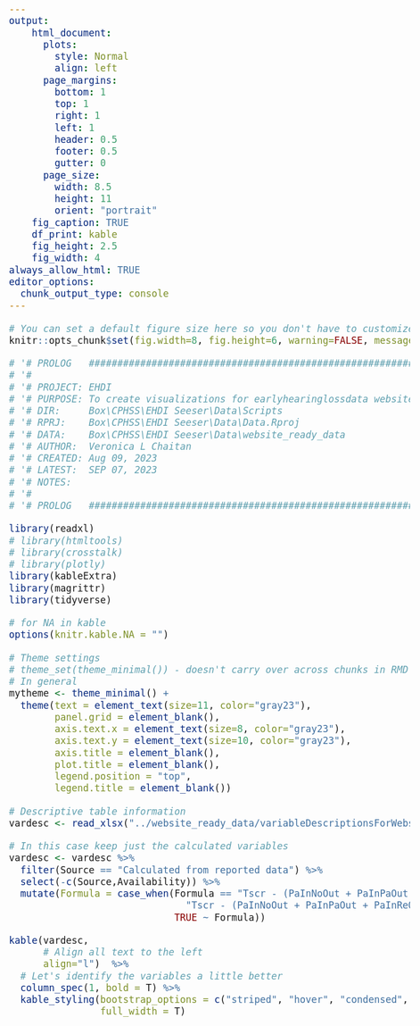 ---
output: 
    html_document:
      plots: 
        style: Normal
        align: left
      page_margins:
        bottom: 1
        top: 1
        right: 1
        left: 1
        header: 0.5
        footer: 0.5
        gutter: 0
      page_size:
        width: 8.5
        height: 11
        orient: "portrait"
    fig_caption: TRUE
    df_print: kable
    fig_height: 2.5
    fig_width: 4
always_allow_html: TRUE
editor_options: 
  chunk_output_type: console
---
[//]: # CSS style arguments

<style type="text/css">

@import url("https://fonts.googleapis.com/css?family=Open+Sans:400,400i,700,700i&display=swap");

h1, h2, h3, h4, h5, body, ul, ol, p, td, th {
font-family: 'Open Sans', sans-serif;

}


body{ /* Normal  */
      font-size: 20px;
      counter-reset:table figure;
  }

.table{
  width:auto;
  font-size:12px;
}

td, th{
  padding-left:10px;
  text-align: right;
  font-family: 'Open Sans', sans-serif;
}

caption::before{
  counter-increment: table;
  content: "Table " counter(table) ": ";
}

.caption::before{
  counter-increment: figure;
  content: "Figure " counter(figure) ": ";
}

caption, .caption{
  font-style:italic;
  font-size: 16px;
  margin-top:0.5em;
  margin-bottom:0.5em;
  width:80%;
  text-align: left;
}

#TOC {
  font-size: 17px;
  width: 100%;
}

</style>

```{r setup, include=FALSE}

# You can set a default figure size here so you don't have to customize every time
knitr::opts_chunk$set(fig.width=8, fig.height=6, warning=FALSE, message=FALSE, cache=FALSE, echo=FALSE)

```

```{r}

# '# PROLOG   ##################################################################'
# '#                                                                           #'
# '# PROJECT: EHDI                                                             #'
# '# PURPOSE: To create visualizations for earlyhearinglossdata website        #'
# '# DIR:     Box\CPHSS\EHDI Seeser\Data\Scripts                               #'
# '# RPRJ:    Box\CPHSS\EHDI Seeser\Data\Data.Rproj                            #'
# '# DATA:    Box\CPHSS\EHDI Seeser\Data\website_ready_data                    #'
# '# AUTHOR:  Veronica L Chaitan                                               #'
# '# CREATED: Aug 09, 2023                                                     #'
# '# LATEST:  SEP 07, 2023                                                     #'
# '# NOTES:                                                                    #'
# '#                                                                           #'
# '# PROLOG   ##################################################################'

library(readxl)
# library(htmltools)
# library(crosstalk)
# library(plotly)
library(kableExtra)
library(magrittr)
library(tidyverse)

# for NA in kable
options(knitr.kable.NA = "")

# Theme settings
# theme_set(theme_minimal()) - doesn't carry over across chunks in RMD
# In general
mytheme <- theme_minimal() + 
  theme(text = element_text(size=11, color="gray23"),
        panel.grid = element_blank(),
        axis.text.x = element_text(size=8, color="gray23"),
        axis.text.y = element_text(size=10, color="gray23"),
        axis.title = element_blank(),
        plot.title = element_blank(),
        legend.position = "top",
        legend.title = element_blank())

# Descriptive table information
vardesc <- read_xlsx("../website_ready_data/variableDescriptionsForWebsite_v1.xlsx") 

# In this case keep just the calculated variables
vardesc <- vardesc %>%
  filter(Source == "Calculated from reported data") %>%
  select(-c(Source,Availability)) %>%
  mutate(Formula = case_when(Formula == "Tscr - (PaInNoOut + PaInPaOut + PaInReOut + NoInPaOut + NoInReOut) OR ReInNoOut + ReInReOut + ReInPaOut + ReInStDia" ~
                               "Tscr - (PaInNoOut + PaInPaOut + PaInReOut + NoInPaOut + NoInReOut) <br> OR <br>  ReInNoOut + ReInReOut + ReInPaOut + ReInStDia",
                             TRUE ~ Formula))

```

```{r}

kable(vardesc,
      # Align all text to the left
      align="l")  %>%
  # Let's identify the variables a little better
  column_spec(1, bold = T) %>% 
  kable_styling(bootstrap_options = c("striped", "hover", "condensed", "responsive","bordered"),
                full_width = T)

```
